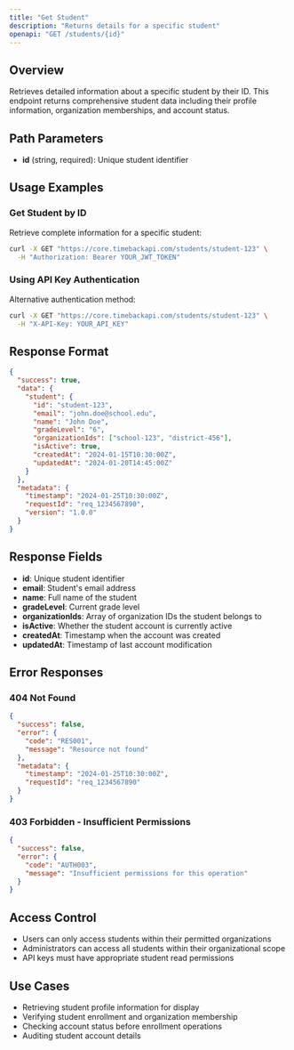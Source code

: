 ```yaml
---
title: "Get Student"
description: "Returns details for a specific student"
openapi: "GET /students/{id}"
---
```


## Overview

Retrieves detailed information about a specific student by their ID. This endpoint returns comprehensive student data including their profile information, organization memberships, and account status.

## Path Parameters

- **id** (string, required): Unique student identifier

## Usage Examples

### Get Student by ID
Retrieve complete information for a specific student:

```bash
curl -X GET "https://core.timebackapi.com/students/student-123" \
  -H "Authorization: Bearer YOUR_JWT_TOKEN"
```

### Using API Key Authentication
Alternative authentication method:

```bash
curl -X GET "https://core.timebackapi.com/students/student-123" \
  -H "X-API-Key: YOUR_API_KEY"
```

## Response Format

```json
{
  "success": true,
  "data": {
    "student": {
      "id": "student-123",
      "email": "john.doe@school.edu",
      "name": "John Doe",
      "gradeLevel": "6",
      "organizationIds": ["school-123", "district-456"],
      "isActive": true,
      "createdAt": "2024-01-15T10:30:00Z",
      "updatedAt": "2024-01-20T14:45:00Z"
    }
  },
  "metadata": {
    "timestamp": "2024-01-25T10:30:00Z",
    "requestId": "req_1234567890",
    "version": "1.0.0"
  }
}
```

## Response Fields

- **id**: Unique student identifier
- **email**: Student's email address
- **name**: Full name of the student
- **gradeLevel**: Current grade level
- **organizationIds**: Array of organization IDs the student belongs to
- **isActive**: Whether the student account is currently active
- **createdAt**: Timestamp when the account was created
- **updatedAt**: Timestamp of last account modification

## Error Responses

### 404 Not Found
```json
{
  "success": false,
  "error": {
    "code": "RES001",
    "message": "Resource not found"
  },
  "metadata": {
    "timestamp": "2024-01-25T10:30:00Z",
    "requestId": "req_1234567890"
  }
}
```

### 403 Forbidden - Insufficient Permissions
```json
{
  "success": false,
  "error": {
    "code": "AUTH003",
    "message": "Insufficient permissions for this operation"
  }
}
```

## Access Control

- Users can only access students within their permitted organizations
- Administrators can access all students within their organizational scope
- API keys must have appropriate student read permissions

## Use Cases

- Retrieving student profile information for display
- Verifying student enrollment and organization membership
- Checking account status before enrollment operations
- Auditing student account details